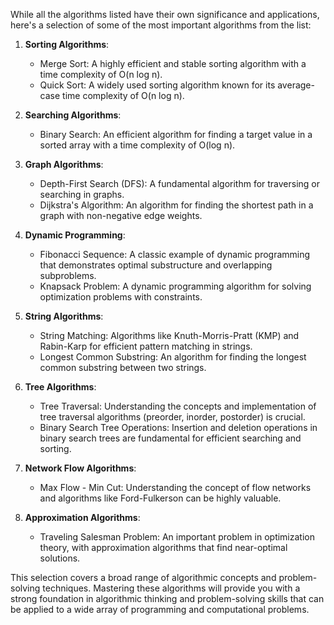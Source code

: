 While all the algorithms listed have their own significance and applications, here's a selection of some of the most important algorithms from the list:

1. **Sorting Algorithms**:
   - Merge Sort: A highly efficient and stable sorting algorithm with a time complexity of O(n log n).
   - Quick Sort: A widely used sorting algorithm known for its average-case time complexity of O(n log n).

2. **Searching Algorithms**:
   - Binary Search: An efficient algorithm for finding a target value in a sorted array with a time complexity of O(log n).

3. **Graph Algorithms**:
   - Depth-First Search (DFS): A fundamental algorithm for traversing or searching in graphs.
   - Dijkstra's Algorithm: An algorithm for finding the shortest path in a graph with non-negative edge weights.

4. **Dynamic Programming**:
   - Fibonacci Sequence: A classic example of dynamic programming that demonstrates optimal substructure and overlapping subproblems.
   - Knapsack Problem: A dynamic programming algorithm for solving optimization problems with constraints.

5. **String Algorithms**:
   - String Matching: Algorithms like Knuth-Morris-Pratt (KMP) and Rabin-Karp for efficient pattern matching in strings.
   - Longest Common Substring: An algorithm for finding the longest common substring between two strings.

6. **Tree Algorithms**:
   - Tree Traversal: Understanding the concepts and implementation of tree traversal algorithms (preorder, inorder, postorder) is crucial.
   - Binary Search Tree Operations: Insertion and deletion operations in binary search trees are fundamental for efficient searching and sorting.

7. **Network Flow Algorithms**:
   - Max Flow - Min Cut: Understanding the concept of flow networks and algorithms like Ford-Fulkerson can be highly valuable.

8. **Approximation Algorithms**:
   - Traveling Salesman Problem: An important problem in optimization theory, with approximation algorithms that find near-optimal solutions.

This selection covers a broad range of algorithmic concepts and problem-solving techniques. Mastering these algorithms will provide you with a strong foundation in algorithmic thinking and problem-solving skills that can be applied to a wide array of programming and computational problems.